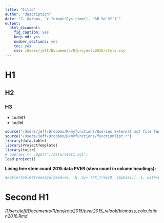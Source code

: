 ```yaml
---
title: "title"
author: "description"
date: "J. Garnas, `r format(Sys.time(), '%B %d %Y')`"
output: 
  html_document: 
    fig_caption: yes
    keep_md: yes
    number_sections: yes
    toc: yes
    css: /Users/jeff/Documents/R/projects2016/style.css
---
```

# H1
## H2
### H3	
- bullet1			
- bullet


```r
source("/Users/jeff/Dropbox/R/myfunctions/Queries external sql file functions.R")
source("/Users/jeff/Dropbox/R/myfunctions/functionlist.r")
library(data.table)
library(ProjectTemplate)
library(knitr)
# queries <- .Qget("./data/test1.sql")
load.project()
```

**Living tree stem count 2015 data PVER (stem count in column headings):**
```r
#kable(table(treesize[dead==0, .N, by=.(FK_TreeID, SppUse)][,-1, with=FALSE]))

```

# Second H1


###### /Users/jeff/Documents/R/projects2015/pver2015_relook/biomass_calculation2016.Rmd



